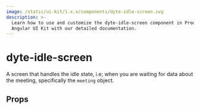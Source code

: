 ```yaml
---
image: /static/ui-kit/1.x.x/components/dyte-idle-screen.svg
description: >-
  Learn how to use and customize the dyte-idle-screen component in ProductDB's
  Angular UI Kit with our detailed documentation.
---
```


# dyte-idle-screen

A screen that handles the idle state,
i.e; when you are waiting for data about the meeting, specifically the `meeting` object.

## Props

<PropsTable of="dyte-idle-screen" />

<head>
  <title>Angular UI Kit dyte-idle-screen</title>
</head>

